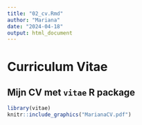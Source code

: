 ```yaml
---
title: "02_cv.Rmd"
author: "Mariana"
date: "2024-04-18"
output: html_document
---
```


# Curriculum Vitae

## Mijn CV met `vitae` R package

```r
library(vitae)
knitr::include_graphics("MarianaCV.pdf")
```

